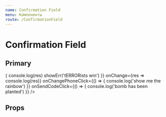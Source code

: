 ```yaml
---
name: Confirmation Field
menu: Компоненты
route: /ConfirmationField
---
```



# Confirmation Field

## Primary

<Playground>
  <ConfirmationField
    topText="Код из СМС"
    timer={true}
    fields={6}
    autoFocus={true}
    type="number"
    fieldWidth={32}
    fieldHeight={38}
    timerDuration={30}
    onComplete={(res, showErr) => {
      console.log(res)
      showErr('tERRORists win')
    }}
    onChange={res => console.log(res)}
    onChangePhoneClick={() => {
      console.log('show me the rainbow')
    }}
    onSendCodeClick={() => {
      console.log('bomb has been planted')
    }}
  />
</Playground>

## Props

<Props of={ConfirmationField} />
